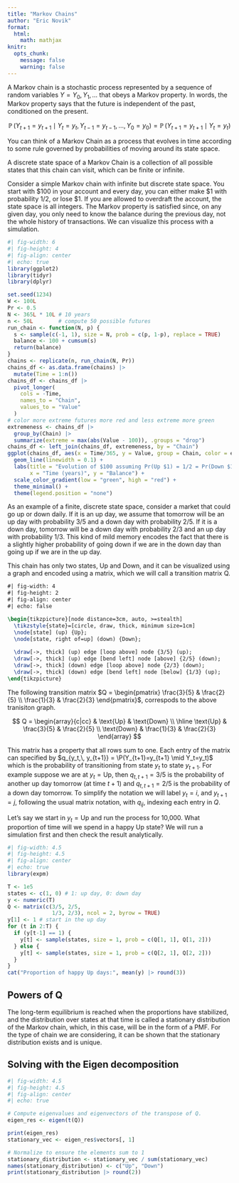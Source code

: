 ```yaml
---
title: "Markov Chains"
author: "Eric Novik"
format: 
  html:
    math: mathjax
knitr:
  opts_chunk:
    message: false
    warning: false
---
```


A Markov chain is a stochastic process represented by a sequence of random variables $Y = Y_0, Y_1, \dots$ that obeys a Markov property. In words, the Markov property says that the future is independent of the past, conditioned on the present. 

$$
\DeclareMathOperator{\E}{\mathbb{E}}
\DeclareMathOperator{\P}{\mathbb{P}}
\DeclareMathOperator{\V}{\mathbb{V}}
\DeclareMathOperator{\L}{\mathcal{L}}
\DeclareMathOperator{\I}{\text{I}}
\DeclareMathOperator*{\argmax}{arg\,max}
\DeclareMathOperator*{\argmin}{arg\,min}
\P(Y_{t+1}=y_{t+1} \mid Y_t=y_t, Y_{t-1}=y_{t-1}, \dots, Y_0=y_0) = \P(Y_{t+1}=y_{t+1} \mid Y_t=y_t)
$$

You can think of a Markov Chain as a process that evolves in time according to some rule governed by probabilities of moving around its state space.

A discrete state space of a Markov Chain is a collection of all possible states that this chain can visit, which can be finite or infinite. 

Consider a simple Markov chain with infinite but discrete state space. You start with \$100 in your account and every day, you can either make \$1 with probability $1/2$, or lose $1. If you are allowed to overdraft the account, the state space is all integers. The Markov property is satisfied since, on any given day, you only need to know the balance during the previous day, not the whole history of transactions. We can visualize this process with a simulation.

```r
#| fig-width: 6
#| fig-height: 4
#| fig-align: center
#| echo: true
library(ggplot2)
library(tidyr)
library(dplyr)

set.seed(1234)
W <- 100L
Pr <- 0.5
N <- 365L * 10L # 10 years
n <- 50L        # compute 50 possible futures
run_chain <- function(N, p) {
  s <- sample(c(-1, 1), size = N, prob = c(p, 1-p), replace = TRUE)
  balance <- 100 + cumsum(s)
  return(balance)
}
chains <- replicate(n, run_chain(N, Pr))
chains_df <- as.data.frame(chains) |>
  mutate(Time = 1:n())
chains_df <- chains_df |>
  pivot_longer(
    cols = -Time,        
    names_to = "Chain", 
    values_to = "Value" 
  )
# color more extreme futures more red and less extreme more green
extremeness <- chains_df |>
  group_by(Chain) |>
  summarize(extreme = max(abs(Value - 100)), .groups = "drop")
chains_df <- left_join(chains_df, extremeness, by = "Chain")
ggplot(chains_df, aes(x = Time/365, y = Value, group = Chain, color = extreme)) +
  geom_line(linewidth = 0.1) +
  labs(title = "Evolution of $100 assuming Pr(Up $1) = 1/2 = Pr(Down $1)", 
       x = "Time (years)", y = "Balance") +
  scale_color_gradient(low = "green", high = "red") +
  theme_minimal() +
  theme(legend.position = "none")
```

As an example of a finite, discrete state space, consider a market that could go up or down daily. If it is an up day, we assume that tomorrow will be an up day with probability 3/5 and a down day with probability 2/5. If it is a down day, tomorrow will be a down day with probability 2/3 and an up day with probability 1/3. This kind of mild memory encodes the fact that there is a slightly higher probability of going down if we are in the down day than going up if we are in the up day. 

This chain has only two states, Up and Down, and it can be visualized using a graph and encoded using a matrix, which we will call a transition matrix Q.

```tikz
#| fig-width: 4
#| fig-height: 2
#| fig-align: center
#| echo: false

\begin{tikzpicture}[node distance=3cm, auto, >=stealth]
  \tikzstyle{state}=[circle, draw, thick, minimum size=1cm]
  \node[state] (up) {Up};
  \node[state, right of=up] (down) {Down};
  
  \draw[->, thick] (up) edge [loop above] node {3/5} (up);
  \draw[->, thick] (up) edge [bend left] node [above] {2/5} (down);
  \draw[->, thick] (down) edge [loop above] node {2/3} (down);
  \draw[->, thick] (down) edge [bend left] node [below] {1/3} (up);
\end{tikzpicture}
```

The following transition matrix $Q = \begin{pmatrix} \frac{3}{5} & \frac{2}{5} \\ \frac{1}{3} & \frac{2}{3} \end{pmatrix}$, correspods to the above tranisiton graph.

$$
Q = \begin{array}{c|cc}
      & \text{Up}   & \text{Down} \\ \hline
\text{Up} & \frac{3}{5} & \frac{2}{5} \\
\text{Down} & \frac{1}{3} & \frac{2}{3}
\end{array}
$$

This matrix has a property that all rows sum to one. Each entry of the matrix can specified by $q_{y_t,\, y_{t+1}} = \P(Y_{t+1}=y_{t+1} \mid Y_t=y_t)$ which is the probability of transitioning from state $y_t$ to state $y_{t+1}$. For example suppose we are at $y_t = \text{Up}$, then $q_{t,\, t+1} = 3/5$ is the probability of another up day tomorrow (at time $t+1$) and $q_{t,\, t+1} = 2/5$ is the probability of a down day tomorrow. To simplify the notation we will label $y_t = i$, and $y_{t+1} = j$, following the usual matrix notation, with $q_{ij}$, indexing each entry in $Q$.

Let's say we start in $y_t = \text{Up}$ and run the process for 10,000. What proportion of time will we spend in a happy Up state? We will run a simulation first and then check the result analytically.

```r
#| fig-width: 4.5
#| fig-height: 4.5
#| fig-align: center
#| echo: true
library(expm)

T <- 1e5
states <- c(1, 0) # 1: up day, 0: down day
y <- numeric(T)
Q <- matrix(c(3/5, 2/5, 
              1/3, 2/3), ncol = 2, byrow = TRUE)
y[1] <- 1 # start in the up day
for (t in 2:T) {
  if (y[t-1] == 1) {
    y[t] <- sample(states, size = 1, prob = c(Q[1, 1], Q[1, 2]))
  } else {
    y[t] <- sample(states, size = 1, prob = c(Q[2, 1], Q[2, 2]))
  }
}
cat("Proportion of happy Up days:", mean(y) |> round(3))
```

## Powers of Q

The long-term equilibrium is reached when the proportions have stabilized, and the distribution over states at that time is called a stationary distribution of the Markov chain, which, in this case, will be in the form of a PMF. For the type of chain we are considering, it can be shown that the stationary distribution exists and is unique. 

## Solving with the Eigen decomposition

```r
#| fig-width: 4.5
#| fig-height: 4.5
#| fig-align: center
#| echo: true

# Compute eigenvalues and eigenvectors of the transpose of Q.
eigen_res <- eigen(t(Q))

print(eigen_res)
stationary_vec <- eigen_res$vectors[, 1]

# Normalize to ensure the elements sum to 1
stationary_distribution <- stationary_vec / sum(stationary_vec)
names(stationary_distribution) <- c("Up", "Down")
print(stationary_distribution |> round(2))
```


